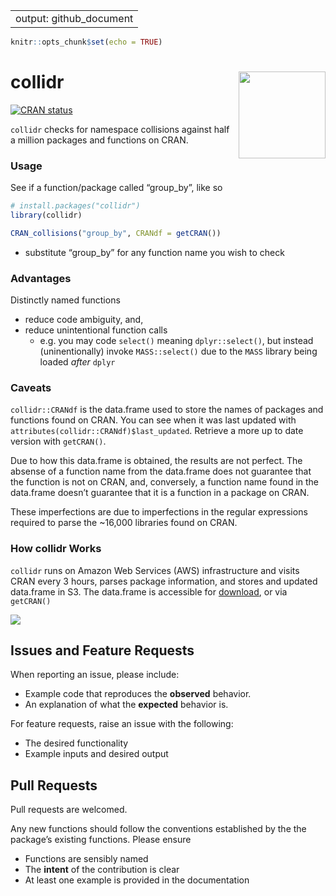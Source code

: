 
---
output: github_document
---
  
```r
knitr::opts_chunk$set(echo = TRUE)
```

# collidr <a href='https://github.com/stevecondylios/collidr'><img src='man/figures/collidr.png' align="right" height="139" /></a>

[![CRAN status](https://www.r-pkg.org/badges/version/collidr)](https://cran.r-project.org/package=collidr)

`collidr` checks for namespace collisions against half a million packages and functions on CRAN. 

### Usage

See if a function/package called "group_by", like so

```R
# install.packages("collidr")
library(collidr)

CRAN_collisions("group_by", CRANdf = getCRAN())
```

* substitute "group_by" for any function name you wish to check


### Advantages

Distinctly named functions

* reduce code ambiguity, and,
* reduce unintentional function calls
    * e.g. you may code `select()` meaning `dplyr::select()`, 
    but instead (uninentionally) invoke `MASS::select()` due to the `MASS` library being loaded *after* `dplyr`


### Caveats

`collidr::CRANdf` is the data.frame used to store the names of packages and functions found on CRAN.
You can see when it was last updated with `attributes(collidr::CRANdf)$last_updated`. Retrieve a more up
to date version with `getCRAN()`.

Due to how this data.frame is obtained, the results are not perfect. The absense of a function name
from the data.frame does not guarantee that the function is not on CRAN, and, conversely, a function
name found in the data.frame doesn't guarantee that it is a function in a package on CRAN.

These imperfections are due to imperfections in the regular expressions required to parse the ~16,000 
libraries found on CRAN.

### How collidr Works

`collidr` runs on Amazon Web Services (AWS) infrastructure and visits CRAN every 3 hours, parses 
package information, and stores and updated data.frame in S3. The data.frame is accessible for 
[download](https://collidr-api.s3-ap-southeast-2.amazonaws.com/pfd.RDS), or via `getCRAN()`

![](man/figures/flowchart.png)




## Issues and Feature Requests

When reporting an issue, please include:

* Example code that reproduces the **observed** behavior.
* An explanation of what the **expected** behavior is.


For feature requests, raise an issue with the following:

* The desired functionality
* Example inputs and desired output



## Pull Requests

Pull requests are welcomed. 

Any new functions should follow the conventions established by the the package's existing functions. Please ensure

* Functions are sensibly named
* The __intent__ of the contribution is clear
* At least one example is provided in the documentation

